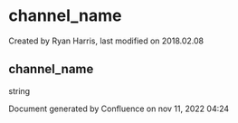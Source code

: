
# channel_name 

 Created by  Ryan Harris, last modified on 2018.02.08

## channel_name

string

Document generated by Confluence on nov 11, 2022 04:24

